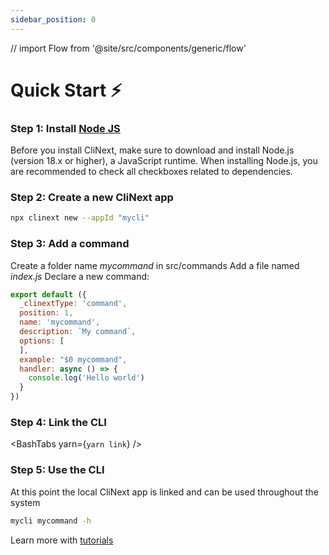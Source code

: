 ```yaml
---
sidebar_position: 0
---
```


// import Flow from '@site/src/components/generic/flow'

# Quick Start ⚡️

### Step 1: Install [Node JS](https://nodejs.org/en/download/)
Before you install CliNext, make sure to download and install Node.js (version 18.x or higher), a JavaScript runtime.
When installing Node.js, you are recommended to check all checkboxes related to dependencies.

### Step 2: Create a new CliNext app 

```bash
npx clinext new --appId "mycli"
```

### Step 3: Add a command
Create a folder name <i>mycommand</i> in src/commands
Add a file named <i>index.js</i>
Declare a new command:

```js
export default ({
  _clinextType: 'command',
  position: 1,
  name: 'mycommand',
  description: `My command`,
  options: [
  ],
  example: "$0 mycommand",
  handler: async () => {
    console.log('Hello world')
  }
})
```

### Step 4: Link the CLI
<BashTabs yarn={`yarn link`} />

### Step 5: Use the CLI
At this point the local CliNext app is linked and can be used throughout the system
```bash
mycli mycommand -h
```

Learn more with [tutorials](./tutorials/overview.mdx)